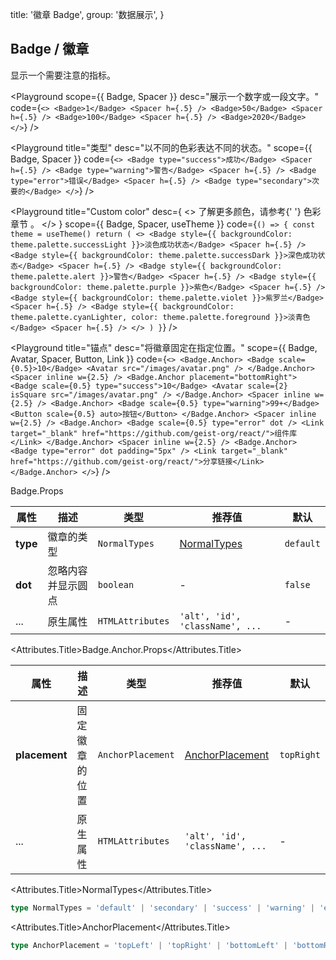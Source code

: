 
  title: '徽章 Badge',
  group: '数据展示',
}

## Badge / 徽章

显示一个需要注意的指标。

<Playground
  scope={{ Badge, Spacer }}
  desc="展示一个数字或一段文字。"
  code={`
  <>
    <Badge>1</Badge> <Spacer h={.5} />
    <Badge>50</Badge> <Spacer h={.5} />
    <Badge>100</Badge> <Spacer h={.5} />
    <Badge>2020</Badge>
  </>
`}
/>

<Playground
  title="类型"
  desc="以不同的色彩表达不同的状态。"
  scope={{ Badge, Spacer }}
  code={`
  <>
    <Badge type="success">成功</Badge> <Spacer h={.5} />
    <Badge type="warning">警告</Badge> <Spacer h={.5} />
    <Badge type="error">错误</Badge> <Spacer h={.5} />
    <Badge type="secondary">次要的</Badge>
  </>
`}
/>

<Playground
  title="Custom color"
  desc={
    <>
      了解更多颜色，请参考{' '}
      <NextLink href="/zh-cn/guide/colors">
        <Link color>色彩章节</Link>
      </NextLink>
      。
    </>
  }
  scope={{ Badge, Spacer, useTheme }}
  code={`
() => {
  const theme = useTheme()
  return (
    <>
      <Badge style={{ backgroundColor: theme.palette.successLight }}>淡色成功状态</Badge> <Spacer h={.5} />
      <Badge style={{ backgroundColor: theme.palette.successDark }}>深色成功状态</Badge> <Spacer h={.5} />
      <Badge style={{ backgroundColor: theme.palette.alert }}>警告</Badge> <Spacer h={.5} />
      <Badge style={{ backgroundColor: theme.palette.purple }}>紫色</Badge> <Spacer h={.5} />
      <Badge style={{ backgroundColor: theme.palette.violet }}>紫罗兰</Badge> <Spacer h={.5} />
      <Badge style={{ backgroundColor: theme.palette.cyanLighter, color: theme.palette.foreground }}>淡青色</Badge> <Spacer h={.5} />
    </>
  )
}
`}
/>

<Playground
  title="锚点"
  desc="将徽章固定在指定位置。"
  scope={{ Badge, Avatar, Spacer, Button, Link }}
  code={`
<>
  <Badge.Anchor>
    <Badge scale={0.5}>10</Badge>
    <Avatar src="/images/avatar.png" />
  </Badge.Anchor>
  <Spacer inline w={2.5} />
  <Badge.Anchor placement="bottomRight">
    <Badge scale={0.5} type="success">10</Badge>
    <Avatar scale={2} isSquare src="/images/avatar.png" />
  </Badge.Anchor>
  <Spacer inline w={2.5} />
  <Badge.Anchor>
    <Badge scale={0.5} type="warning">99+</Badge>
    <Button scale={0.5} auto>按钮</Button>
  </Badge.Anchor>
  <Spacer inline w={2.5} />
  <Badge.Anchor>
    <Badge scale={0.5} type="error" dot />
    <Link target="_blank" href="https://github.com/geist-org/react/">组件库</Link>
  </Badge.Anchor>
  <Spacer inline w={2.5} />
  <Badge.Anchor>
    <Badge type="error" dot padding="5px" />
    <Link target="_blank" href="https://github.com/geist-org/react/">分享链接</Link>
  </Badge.Anchor>
</>
`}
/>

<Attributes edit="/pages/zh-cn/components/badge.mdx">
<Attributes.Title>Badge.Props</Attributes.Title>

| 属性     | 描述               | 类型             | 推荐值                          | 默认      |
| -------- | ------------------ | ---------------- | ------------------------------- | --------- |
| **type** | 徽章的类型         | `NormalTypes`    | [NormalTypes](#normaltypes)     | `default` |
| **dot**  | 忽略内容并显示圆点 | `boolean`        | -                               | `false`   |
| ...      | 原生属性           | `HTMLAttributes` | `'alt', 'id', 'className', ...` | -         |

<Attributes.Title>Badge.Anchor.Props</Attributes.Title>

| 属性          | 描述           | 类型              | 推荐值                              | 默认       |
| ------------- | -------------- | ----------------- | ----------------------------------- | ---------- |
| **placement** | 固定徽章的位置 | `AnchorPlacement` | [AnchorPlacement](#anchorplacement) | `topRight` |
| ...           | 原生属性       | `HTMLAttributes`  | `'alt', 'id', 'className', ...`     | -          |

<Attributes.Title>NormalTypes</Attributes.Title>

```ts
type NormalTypes = 'default' | 'secondary' | 'success' | 'warning' | 'error'
```

<Attributes.Title>AnchorPlacement</Attributes.Title>

```ts
type AnchorPlacement = 'topLeft' | 'topRight' | 'bottomLeft' | 'bottomRight'
```

</Attributes>

